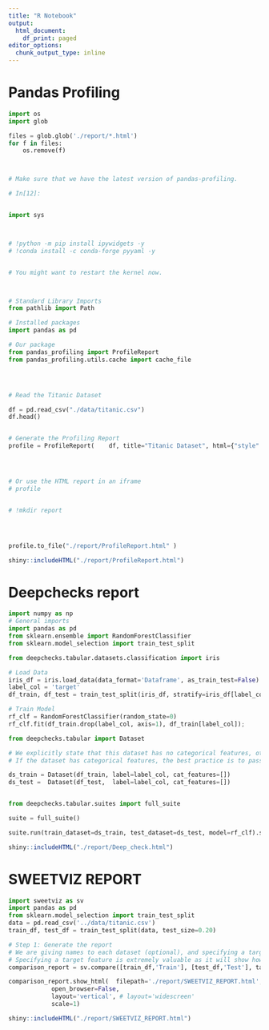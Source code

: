 ```yaml
---
title: "R Notebook"
output:
  html_document:
    df_print: paged
editor_options:
  chunk_output_type: inline
---
```


\newpage

# Pandas Profiling


```python
import os
import glob

files = glob.glob('./report/*.html')
for f in files:
    os.remove(f)



# Make sure that we have the latest version of pandas-profiling.

# In[12]:


import sys



# !python -m pip install ipywidgets -y
# !conda install -c conda-forge pyyaml -y


# You might want to restart the kernel now.



# Standard Library Imports
from pathlib import Path

# Installed packages
import pandas as pd

# Our package
from pandas_profiling import ProfileReport
from pandas_profiling.utils.cache import cache_file




# Read the Titanic Dataset

df = pd.read_csv("./data/titanic.csv")
df.head()


# Generate the Profiling Report
profile = ProfileReport(    df, title="Titanic Dataset", html={"style": {"full_width": True}}, sort=None)




# Or use the HTML report in an iframe
# profile


# !mkdir report




profile.to_file("./report/ProfileReport.html" )


```


```r
shiny::includeHTML("./report/ProfileReport.html")
```
\newpage

# Deepchecks report
```python

import numpy as np
# General imports
import pandas as pd
from sklearn.ensemble import RandomForestClassifier
from sklearn.model_selection import train_test_split

from deepchecks.tabular.datasets.classification import iris

# Load Data
iris_df = iris.load_data(data_format='Dataframe', as_train_test=False)
label_col = 'target'
df_train, df_test = train_test_split(iris_df, stratify=iris_df[label_col], random_state=0)

# Train Model
rf_clf = RandomForestClassifier(random_state=0)
rf_clf.fit(df_train.drop(label_col, axis=1), df_train[label_col]);

from deepchecks.tabular import Dataset

# We explicitly state that this dataset has no categorical features, otherwise they will be automatically inferred
# If the dataset has categorical features, the best practice is to pass a list with their names

ds_train = Dataset(df_train, label=label_col, cat_features=[])
ds_test =  Dataset(df_test,  label=label_col, cat_features=[])


from deepchecks.tabular.suites import full_suite

suite = full_suite()

suite.run(train_dataset=ds_train, test_dataset=ds_test, model=rf_clf).save_as_html("./report/Deep_check.html")

```


```r
shiny::includeHTML("./report/Deep_check.html")
```
\newpage

# SWEETVIZ REPORT 

```python

import sweetviz as sv
import pandas as pd
from sklearn.model_selection import train_test_split
data = pd.read_csv('../data/titanic.csv')
train_df, test_df = train_test_split(data, test_size=0.20)

# Step 1: Generate the report
# We are giving names to each dataset (optional), and specifying a target feature (optional also)
# Specifying a target feature is extremely valuable as it will show how "Survived" is affected by each variable
comparison_report = sv.compare([train_df,'Train'], [test_df,'Test'], target_feat='Survived')

comparison_report.show_html(  filepath='./report/SWEETVIZ_REPORT.html', 
            open_browser=False, 
            layout='vertical', # layout='widescreen'
            scale=1)

```


```r
shiny::includeHTML("./report/SWEETVIZ_REPORT.html")
```
